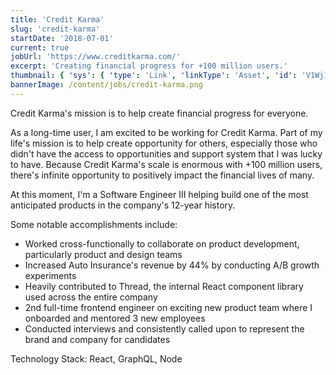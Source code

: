 ```yaml
---
title: 'Credit Karma'
slug: 'credit-karma'
startDate: '2018-07-01'
current: true
jobUrl: 'https://www.creditkarma.com/'
excerpt: 'Creating financial progress for +100 million users.'
thumbnail: { 'sys': { 'type': 'Link', 'linkType': 'Asset', 'id': 'V1Wj1cPWrDBdwRkPbqiWV' } }
bannerImage: /content/jobs/credit-karma.png
---
```


Credit Karma's mission is to help create financial progress for everyone.

As a long-time user, I am excited to be working for Credit Karma. Part of my life's mission is to
help create opportunity for others, especially those who didn't have the access to opportunities and
support system that I was lucky to have. Because Credit Karma's scale is enormous with +100 million
users, there's infinite opportunity to positively impact the financial lives of many.

At this moment, I'm a Software Engineer III helping build one of the most anticipated products in
the company's 12-year history.

Some notable accomplishments include:

- Worked cross-functionally to collaborate on product development, particularly product and design
  teams
- Increased Auto Insurance's revenue by 44% by conducting A/B growth experiments
- Heavily contributed to Thread, the internal React component library used across the entire company
- 2nd full-time frontend engineer on exciting new product team where I onboarded and mentored 3 new
  employees
- Conducted interviews and consistently called upon to represent the brand and company for
  candidates

Technology Stack: React, GraphQL, Node
